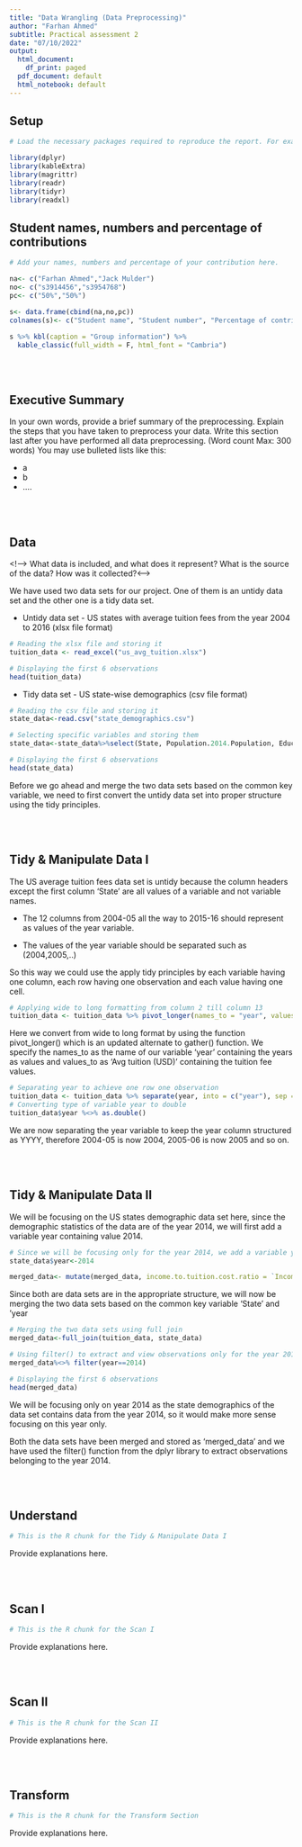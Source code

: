 ```yaml
---
title: "Data Wrangling (Data Preprocessing)"
author: "Farhan Ahmed"
subtitle: Practical assessment 2
date: "07/10/2022"
output:
  html_document:
    df_print: paged
  pdf_document: default
  html_notebook: default
---
```



## **Setup**

```r

# Load the necessary packages required to reproduce the report. For example:

library(dplyr)
library(kableExtra)
library(magrittr)
library(readr)
library(tidyr)
library(readxl)
```


## **Student names, numbers and percentage of contributions**
```r

# Add your names, numbers and percentage of your contribution here.

na<- c("Farhan Ahmed","Jack Mulder")
no<- c("s3914456","s3954768")
pc<- c("50%","50%")

s<- data.frame(cbind(na,no,pc))
colnames(s)<- c("Student name", "Student number", "Percentage of contribution")

s %>% kbl(caption = "Group information") %>%
  kable_classic(full_width = F, html_font = "Cambria")

```
<br>
<br>

## **Executive Summary**

In your own words, provide a brief summary of the preprocessing. Explain the steps that you have taken to preprocess your data. Write this section last after you have performed all data preprocessing. (Word count Max: 300 words)
You may use bulleted lists like this:

* a
* b
* ....

<br>
<br>

## **Data**

<!--> What data is included, and what does it represent? What is the source of the data? How was it collected?<-->

We have used two data sets for our project. One of them is an untidy data set and the other one is a tidy data set.

* Untidy data set - US states with average tuition fees from the year 2004 to 2016 (xlsx file format)

```r
# Reading the xlsx file and storing it
tuition_data <- read_excel("us_avg_tuition.xlsx")

# Displaying the first 6 observations
head(tuition_data)
```

* Tidy data set - US state-wise demographics (csv file format)

```r
# Reading the csv file and storing it
state_data<-read.csv("state_demographics.csv")

# Selecting specific variables and storing them
state_data<-state_data%>%select(State, Population.2014.Population, Education.Bachelor.s.Degree.or.Higher, Education.High.School.or.Higher,Income.Per.Capita.Income, Income.Median.Houseold.Income)

# Displaying the first 6 observations
head(state_data)
```

Before we go ahead and merge the two data sets based on the common key variable, we need to first convert the untidy data set into proper structure using the tidy principles.

<br>
<br>


##	**Tidy & Manipulate Data I **

The US average tuition fees data set is untidy because the column headers except the first column 'State' are all values of a variable and not variable names.

* The 12 columns from 2004-05 all the way to 2015-16 should represent as values of the year variable.

* The values of the year variable should be separated such as (2004,2005,..)

So this way we could use the apply tidy principles by each variable having one column, each row having one observation and each value having one cell. 

```r
# Applying wide to long formatting from column 2 till column 13
tuition_data <- tuition_data %>% pivot_longer(names_to = "year", values_to = "Avg tuition (USD)", cols = 2:13)
```

Here we convert from wide to long format by using the function pivot_longer() which is an updated alternate to gather() function. We specify the names_to as the name of our variable 'year' containing the years as values and values_to as 'Avg tuition (USD)' containing the tuition fee values.

```r
# Separating year to achieve one row one observation
tuition_data <- tuition_data %>% separate(year, into = c("year"), sep ="-")
# Converting type of variable year to double
tuition_data$year %<>% as.double()
```

We are now separating the year variable to keep the year column structured as YYYY, therefore 2004-05 is now 2004, 2005-06 is now 2005 and so on. 

<br>
<br>

## **Tidy & Manipulate Data II** 

We will be focusing on the US states demographic data set here, since the demographic statistics of the data are of the year 2014, we will first add a variable year containing value 2014.

```r
# Since we will be focusing only for the year 2014, we add a variable year to the other data set
state_data$year<-2014
```
```r
merged_data<- mutate(merged_data, income.to.tuition.cost.ratio = `Income.Median.Houseold.Income`/`Avg tuition (USD)`)
```

Since both are data sets are in the appropriate structure, we will now be merging the two data sets based on the common key variable 'State' and 'year

```r
# Merging the two data sets using full join
merged_data<-full_join(tuition_data, state_data)

# Using filter() to extract and view observations only for the year 2014
merged_data%<>% filter(year==2014)

# Displaying the first 6 observations
head(merged_data)
```

We will be focusing only on year 2014 as the state demographics of the data set contains data from the year 2014, so it would make more sense focusing on this year only.

Both the data sets have been merged and stored as 'merged_data' and we have used the filter() function from the dplyr library to extract observations belonging to the year 2014.

<br>
<br>

## **Understand** 

```r
# This is the R chunk for the Tidy & Manipulate Data I 

```

Provide explanations here. 

<br>
<br>

##	**Scan I **

```r
# This is the R chunk for the Scan I

```

Provide explanations here. 

<br>
<br>

##	**Scan II**

```r
# This is the R chunk for the Scan II

```

Provide explanations here. 

<br>
<br>

##	**Transform **

```r
# This is the R chunk for the Transform Section

```

Provide explanations here. 



<br>
<br>


